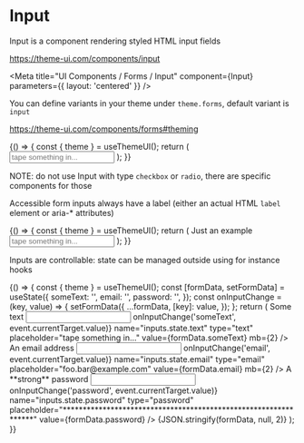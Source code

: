 
# Input

Input is a component rendering styled HTML input fields

https://theme-ui.com/components/input

<Meta title="UI Components / Forms / Input" component={Input} parameters={{ layout: 'centered' }} />

<Props of={Input} />

You can define variants in your theme under `theme.forms`, default variant is `input`

https://theme-ui.com/components/forms#theming

<Preview>
  <Story name="Default">
    {() => {
      const { theme } = useThemeUI();
      return (
        <Input
          variant={select('Variant', theme ? Object.keys(theme.forms || {}) : [], 'input')}
          onChange={action('input.default.onChange')}
          name="inputs.default"
          type={select('type', ['text', 'email', 'password', 'url', 'tel', 'search', 'number', 'file'], 'text')}
          placeholder="tape something in..."
          aria-label="just an example"
        />
      );
    }}
  </Story>
</Preview>

NOTE: do not use Input with type `checkbox` or `radio`, there are specific components for those

Accessible form inputs always have a label (either an actual HTML `label` element or aria-\* attributes)

<Preview>
  <Story name="Accessibility">
    {() => {
      const { theme } = useThemeUI();
      return (
        <React.Fragment>
          <Label htmlFor="input.accessible">Just an example</Label>
          <Input
            id="input.accessible"
            variant={select('Variant', theme ? Object.keys(theme.forms || {}) : [], 'input')}
            onChange={action('input.accessible.onChange')}
            name="inputs.accessible"
            type={select('type', ['text', 'email', 'password', 'url', 'tel', 'search', 'number', 'file'], 'text')}
            placeholder="tape something in..."
          />
        </React.Fragment>
      );
    }}
  </Story>
</Preview>

Inputs are controllable: state can be managed outside using for instance hooks

<Preview>
  <Story name="State">
    {() => {
      const { theme } = useThemeUI();
      const [formData, setFormData] = useState({
        someText: '',
        email: '',
        password: '',
      });
      const onInputChange = (key, value) => {
        setFormData({
          ...formData,
          [key]: value,
        });
      };
      return (
        <React.Fragment>
          <Label htmlFor="inputs.state.text">Some text</Label>
          <Input
            id="inputs.state.text"
            variant={select('Variant', theme ? Object.keys(theme.forms || {}) : [], 'input')}
            onChange={(event) => onInputChange('someText', event.currentTarget.value)}
            name="inputs.state.text"
            type="text"
            placeholder="tape something in..."
            value={formData.someText}
            mb={2}
          />
          <Label htmlFor="inputs.state.email">An email address</Label>
          <Input
            id="inputs.state.email"
            variant={select('Variant', theme ? Object.keys(theme.forms || {}) : [], 'input')}
            onChange={(event) => onInputChange('email', event.currentTarget.value)}
            name="inputs.state.email"
            type="email"
            placeholder="foo.bar@example.com"
            value={formData.email}
            mb={2}
          />
          <Label htmlFor="inputs.state.password">A **strong** password</Label>
          <Input
            id="inputs.state.password"
            variant={select('Variant', theme ? Object.keys(theme.forms || {}) : [], 'input')}
            onChange={(event) => onInputChange('password', event.currentTarget.value)}
            name="inputs.state.password"
            type="password"
            placeholder="****************************************************************"
            value={formData.password}
          />
          <Divider />
          <Styled.pre>{JSON.stringify(formData, null, 2)}</Styled.pre>
        </React.Fragment>
      );
    }}
  </Story>
</Preview>
